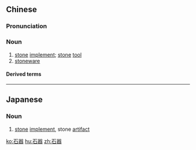 ==Chinese==
{{zh-forms}}

===Pronunciation===
{{zh-pron
|m=shíqì
|c=sek6 hei3
|h=pfs=sa̍k-hi
|mn=chio̍h-khì
|cat=n
}}

===Noun===
{{zh-noun}}

# [[stone]] [[implement]]; [[stone]] [[tool]]
# [[stoneware]]

====Derived terms====
{{zh-der|新石器時代|石器時代}}

----

==Japanese==
{{ja-kanjitab|せき|き|k1=せっ|yomi=on}}

===Noun===
{{ja-noun|せっき}}

# [[stone]] [[implement]], stone [[artifact]]

[[ko:石器]]
[[hu:石器]]
[[zh:石器]]